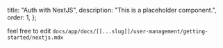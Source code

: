   title: "Auth with NextJS",
  description: "This is a placeholder component.",
  order: 1,
};

feel free to edit `docs/app/docs/[[...slug]]/user-management/getting-started/nextjs.mdx`